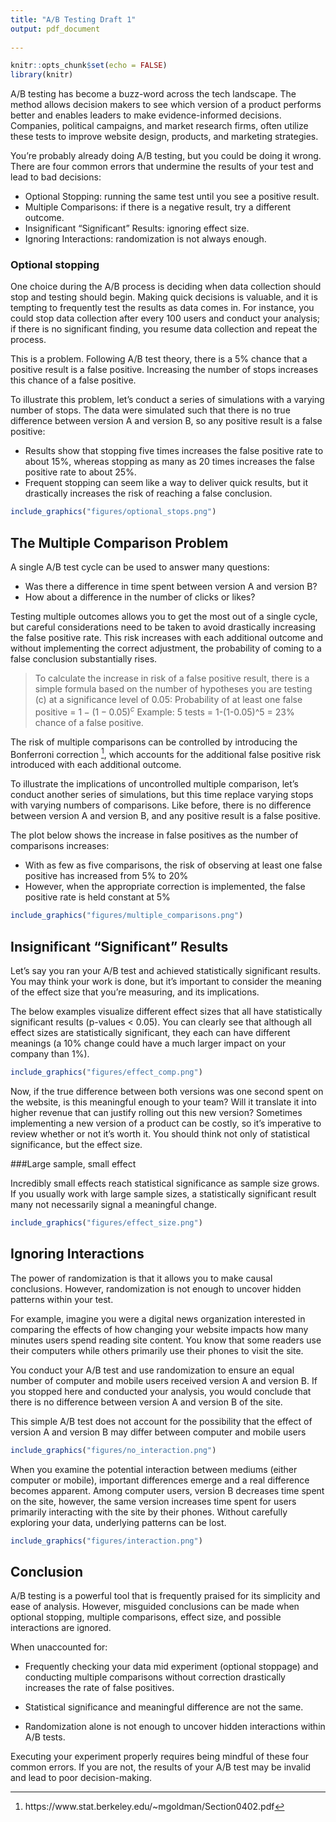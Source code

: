 ```yaml
---
title: "A/B Testing Draft 1"
output: pdf_document
   
---
```


```r
knitr::opts_chunk$set(echo = FALSE)
library(knitr)

```

A/B testing has become a buzz-word across the tech landscape. The method allows decision makers to see which version of a product performs better and enables leaders to make evidence-informed decisions. Companies, political campaigns, and market research firms, often utilize these tests to improve website design, products, and marketing strategies. 

You’re probably already doing A/B testing, but you could be doing it wrong. There are four common errors that undermine the results of your test and lead to bad decisions:

* Optional Stopping: running the same test until you see a positive result.
* Multiple Comparisons: if there is a negative result, try a different outcome.
* Insignificant “Significant” Results: ignoring effect size.
* Ignoring Interactions: randomization is not always enough. 

### Optional stopping

One choice during the A/B process is deciding when data collection should stop and testing should begin. Making quick decisions is valuable, and it is tempting to frequently test the results as data comes in. For instance, you could stop data collection after every 100 users and conduct your analysis; if there is no significant finding, you resume data collection and repeat the process.

This is a problem. Following A/B test theory, there is a 5% chance that a positive result is a false positive. Increasing the number of stops increases this chance of a false positive. 

To illustrate this problem, let’s conduct a series of simulations with a varying number of stops. The data were simulated such that there is no true difference between version A and version B, so any positive result is a false positive:

* Results show that stopping five times increases the false positive rate to about 15%, whereas stopping as many as 20 times increases the false positive rate to about 25%. 
* Frequent stopping can seem like a way to deliver quick results, but it drastically increases the risk of reaching a false conclusion. 


```r
include_graphics("figures/optional_stops.png")
```


## The Multiple Comparison Problem

A single A/B test cycle can be used to answer many questions:

* Was there a difference in time spent between version A and version B?
* How about a difference in the number of clicks or likes? 

Testing multiple outcomes allows you to get the most out of a single cycle, but careful considerations need to be taken to avoid drastically increasing the false positive rate. This risk increases with each additional outcome and without implementing the correct adjustment, the probability of coming to a false conclusion substantially rises. 
 
> To calculate the increase in risk of a false positive result, there is a simple formula based on the number of hypotheses you are testing (c) at a significance level of 0.05:
> Probability of at least one false positive = $1 - (1 - 0.05)^c$
> Example: 5 tests = 1-(1-0.05)^5  = 23% chance of a false positive.

The risk of multiple comparisons can be controlled by introducing the Bonferroni correction ^[https://www.stat.berkeley.edu/~mgoldman/Section0402.pdf], which accounts for the additional false positive risk introduced with each additional outcome. 

To illustrate the implications of uncontrolled multiple comparison, let's conduct another series of simulations, but this time replace varying stops with varying numbers of comparisons. Like before, there is no difference between version A and version B, and any positive result is a false positive. 


The plot below shows the increase in false positives as the number of comparisons increases:

* With as few as five comparisons, the risk of observing at least one false positive has increased from 5% to 20%
* However, when the appropriate correction is implemented, the false positive rate is held constant at 5%


```r
include_graphics("figures/multiple_comparisons.png")
```


## Insignificant “Significant” Results

Let’s say you ran your A/B test and achieved statistically significant results. You may think your work is done, but it’s important to consider the meaning of the effect size that you’re measuring, and its implications.

The below examples visualize different effect sizes that all have statistically significant results (p-values < 0.05). You can clearly see that although all effect sizes are statistically significant, they each can have different meanings (a 10% change could have a much larger impact on your company than 1%).


```r
include_graphics("figures/effect_comp.png")
```

Now, if the true difference between both versions was one second spent on the website, is this meaningful enough to your team? Will it translate it into higher revenue that can justify rolling out this new version? Sometimes implementing a new version of a product can be costly, so it’s imperative to review whether or not it’s worth it. You should think not only of statistical significance, but the effect size.  


###Large sample, small effect

Incredibly small effects reach statistical significance as sample size grows. If you usually work with large sample sizes, a statistically significant result many not necessarily signal a meaningful change.


```r
include_graphics("figures/effect_size.png")
```


## Ignoring Interactions

The power of randomization is that it allows you to make causal conclusions. However, randomization is not enough to uncover hidden patterns within your test. 

For example, imagine you were a digital news organization interested in comparing the effects of how changing your website impacts how many minutes users spend reading site content. You know that some readers use their computers while others primarily use their phones to visit the site. 

You conduct your A/B test and use randomization to ensure an equal number of computer and mobile users received version A and version B. If you stopped here and conducted your analysis, you would conclude that there is no difference between version A and version B of the site. 

This simple A/B test does not account for the possibility that the effect of version A and version B may differ between computer and mobile users


```r
include_graphics("figures/no_interaction.png")
```


When you examine the potential interaction between mediums (either computer or mobile), important differences emerge and a real difference becomes apparent. Among computer users, version B decreases time spent on the site, however, the same version increases time spent for users primarily interacting with the site by their phones. Without carefully exploring your data, underlying patterns can be lost.


```r
include_graphics("figures/interaction.png")
```


## Conclusion

A/B testing is a powerful tool that is frequently praised for its simplicity and ease of analysis. However, misguided conclusions can be made when optional stopping, multiple comparisons, effect size, and possible interactions are ignored. 

When unaccounted for: 

* Frequently checking your data mid experiment (optional stoppage) and conducting multiple comparisons without correction drastically increases the rate of false positives. 

* Statistical significance and meaningful difference are not the same.

* Randomization alone is not enough to uncover hidden interactions within A/B tests.

Executing your experiment properly requires being mindful of these four common errors. If you are not, the results of your A/B test may be invalid and lead to poor decision-making.


